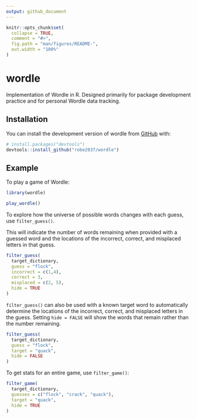 ```yaml
---
output: github_document
---
```


<!-- README.md is generated from README.Rmd. Please edit that file -->

```r
knitr::opts_chunk$set(
  collapse = TRUE,
  comment = "#>",
  fig.path = "man/figures/README-",
  out.width = "100%"
)
```

# wordle

<!-- badges: start -->
<!-- badges: end -->

Implementation of Wordle in R. Designed primarily for package development practice and for personal Wordle data tracking.

## Installation

You can install the development version of wordle from [GitHub](https://github.com/) with:

``` r
# install.packages("devtools")
devtools::install_github("robe2037/wordle")
```

## Example

To play a game of Wordle:

```r
library(wordle)

play_wordle()
```

To explore how the universe of possible words changes with each guess, use `filter_guess()`.

This will indicate the number of words remaining when provided with a guessed word and the locations of the incorrect, correct, and misplaced letters in that guess.

```r
filter_guess(
  target_dictionary,
  guess = "flock", 
  incorrect = c(1,4), 
  correct = 3, 
  misplaced = c(2, 5), 
  hide = TRUE
)
```

`filter_guess()` can also be used with a known target word to automatically determine the locations of the incorrect, correct, and misplaced letters in the guess. Setting `hide = FALSE` will show the words that remain rather than the number remaining.

```r
filter_guess(
  target_dictionary,
  guess = "flock", 
  target = "quack",
  hide = FALSE
)
```

To get stats for an entire game, use `filter_game()`:

```r
filter_game(
  target_dictionary,
  guesses = c("flock", "crack", "quack"), 
  target = "quack",
  hide = TRUE
)
```
